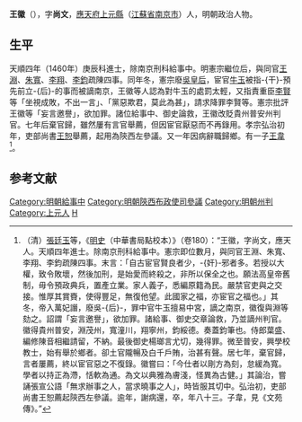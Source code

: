 {{Otheruses|other=名为王徽的其他人物|王徽}}
{{Otheruses|other=名为王尚文的其他人物|王尚文}}

'''王徽'''（{{bd|1428年||1510年|catIdx=王}}），字'''尚文'''，[[應天府|應天府]][[上元縣|上元縣]]（[[江蘇省|江蘇省]][[南京市|南京市]]）人，明朝政治人物。

==生平==
天順四年（1460年）庚辰科進士，除南京刑科給事中。明憲宗繼位后，與同官[[王淵_(明朝)|王淵]]、[[朱寬_(明朝)|朱寬]]、[[李翔|李翔]]、[[李鈞|李鈞]]疏陳四事。同年冬，憲宗廢[[吴皇后_(明宪宗)|吳皇后]]，宦官[[牛玉|牛玉]]被指-{干}-預先前立-{后}-的事而被謫南京，王徽等人認為對牛玉的處罰太輕，又指責重臣[[李贤_(大学士)|李賢]]等「坐視成敗，不出一言」、「黨惡欺君，莫此為甚」，請求降罪李賢等。憲宗批評王徽等「妄言邀譽」，欲加罪。諸位給事中、御史論救，王徽改貶貴州普安州判官。七年后棄官歸，雖然屢有言官舉薦，但因宦官厭惡而不再錄用。孝宗弘治初年，吏部尚書[[王恕|王恕]]舉薦，起用為陝西左參議。又一年因病辭職歸鄉。有一子[[王韋|王韋]]<ref>（清）[[張廷玉|張廷玉]]等，《[[明史|明史]]（中華書局點校本）》（卷180）：“王徽，字尚文，應天人。天順四年進士。除南京刑科給事中。憲宗即位數月，與同官王淵、朱寬、李翔、李鈞疏陳四事。末言：「自古宦官賢良者少，-{奸}-邪者多。若授以大權，致令敗壞，然後加刑，是始愛而終殺之，非所以保全之也。願法高皇帝舊制，毋令預政典兵，置產立業。家人義子，悉編原籍為民。嚴禁官吏與之交接。惟厚其賞賚，使得豐足，無復他望。此國家之福，亦宦官之福也。」其冬，帝入萬妃譖，廢吳-{后}-，罪中官牛玉擅易中宮，謫之南京，徽復與淵等劾之。詔謂「妄言邀譽」，欲加罪。諸給事、御史交章論救，乃並謫州判官。徽得貴州普安，淵茂州，寬潼川，翔寧州，鈞綏德。奏蓋鈞筆也。侍郎葉盛、編修陳音相繼請留，不納。最後御史楊瑯言尤切，幾得罪。微至普安，興學校教士，始有舉於鄉者。卻土官隴暢及白千戶賄，治甚有聲。居七年，棄官歸，言者屢薦，終以宦官惡之不復錄。徽嘗曰：「今仕者以剛方為刻，怠緩為寬。學者以持正為滯，恬軟為通。為文以典雅為膚淺，怪異為古健。」其論治，嘗誦張宣公語「無求辦事之人，當求曉事之人」，時皆服其切中。弘治初，吏部尚書王恕薦起陝西左參議。逾年，謝病還，卒，年八十三。子韋，見《文苑傳》。”</ref>。

==参考文献==
{{wikisource|明史/卷180}}
<div class="references-small">
<references />
</div>

{{天順四年庚辰科殿試金榜}}
{{DEFAULTSORT:Wang王}}
[[Category:明朝給事中|Category:明朝給事中]]
[[Category:明朝陝西布政使司參議|Category:明朝陝西布政使司參議]]
[[Category:明朝州判|Category:明朝州判]]
[[Category:上元人|Category:上元人]]
[[Category:王姓|H]]